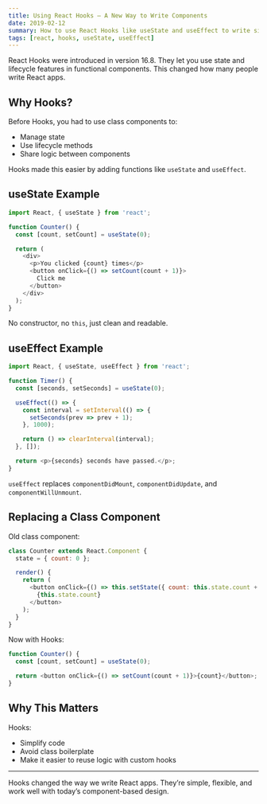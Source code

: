 ```yaml
---
title: Using React Hooks – A New Way to Write Components
date: 2019-02-12
summary: How to use React Hooks like useState and useEffect to write simpler functional components instead of class-based ones.
tags: [react, hooks, useState, useEffect]
---
```


React Hooks were introduced in version 16.8. They let you use state and lifecycle features in functional components. This changed how many people write React apps.

## Why Hooks?

Before Hooks, you had to use class components to:
- Manage state
- Use lifecycle methods
- Share logic between components

Hooks made this easier by adding functions like `useState` and `useEffect`.

## useState Example

```js
import React, { useState } from 'react';

function Counter() {
  const [count, setCount] = useState(0);

  return (
    <div>
      <p>You clicked {count} times</p>
      <button onClick={() => setCount(count + 1)}>
        Click me
      </button>
    </div>
  );
}
```

No constructor, no `this`, just clean and readable.

## useEffect Example

```js
import React, { useState, useEffect } from 'react';

function Timer() {
  const [seconds, setSeconds] = useState(0);

  useEffect(() => {
    const interval = setInterval(() => {
      setSeconds(prev => prev + 1);
    }, 1000);

    return () => clearInterval(interval);
  }, []);

  return <p>{seconds} seconds have passed.</p>;
}
```

`useEffect` replaces `componentDidMount`, `componentDidUpdate`, and `componentWillUnmount`.

## Replacing a Class Component

Old class component:

```js
class Counter extends React.Component {
  state = { count: 0 };

  render() {
    return (
      <button onClick={() => this.setState({ count: this.state.count + 1 })}>
        {this.state.count}
      </button>
    );
  }
}
```

Now with Hooks:

```js
function Counter() {
  const [count, setCount] = useState(0);

  return <button onClick={() => setCount(count + 1)}>{count}</button>;
}
```

## Why This Matters

Hooks:
- Simplify code
- Avoid class boilerplate
- Make it easier to reuse logic with custom hooks

---

Hooks changed the way we write React apps. They’re simple, flexible, and work well with today’s component-based design.
